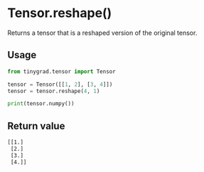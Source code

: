# Tensor.reshape()

Returns a tensor that is a reshaped version of the original tensor.

## Usage
```python copy
from tinygrad.tensor import Tensor

tensor = Tensor([[1, 2], [3, 4]])
tensor = tensor.reshape(4, 1)

print(tensor.numpy())
```

## Return value
```bash
[[1.]
 [2.]
 [3.]
 [4.]]
```